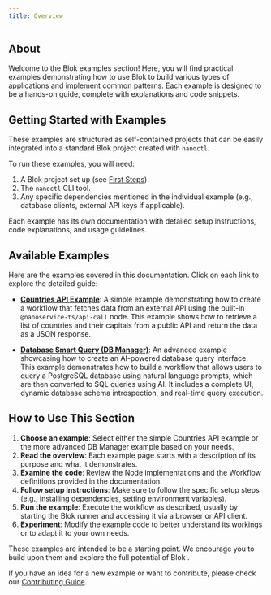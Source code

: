 ```yaml
---
title: Overview
---
```


## About

Welcome to the Blok examples section! Here, you will find practical examples demonstrating how to use Blok to build various types of applications and implement common patterns. Each example is designed to be a hands-on guide, complete with explanations and code snippets.

## Getting Started with Examples

These examples are structured as self-contained projects that can be easily integrated into a standard Blok project created with `nanoctl`.

To run these examples, you will need:

1. A Blok project set up (see [First Steps](../introduction/first-steps.mdx)).
2. The `nanoctl` CLI tool.
3. Any specific dependencies mentioned in the individual example (e.g., database clients, external API keys if applicable).

Each example has its own documentation with detailed setup instructions, code explanations, and usage guidelines.

## Available Examples

Here are the examples covered in this documentation. Click on each link to explore the detailed guide:

* **[Countries API Example](./countries-example.mdx)**: A simple example demonstrating how to create a workflow that fetches data from an external API using the built-in `@nanoservice-ts/api-call` node. This example shows how to retrieve a list of countries and their capitals from a public API and return the data as a JSON response.

* **[Database Smart Query (DB Manager)](./db-manager.mdx)**: An advanced example showcasing how to create an AI-powered database query interface. This example demonstrates how to build a workflow that allows users to query a PostgreSQL database using natural language prompts, which are then converted to SQL queries using AI. It includes a complete UI, dynamic database schema introspection, and real-time query execution.

## How to Use This Section

1. **Choose an example**: Select either the simple Countries API example or the more advanced DB Manager example based on your needs.
2. **Read the overview**: Each example page starts with a description of its purpose and what it demonstrates.
3. **Examine the code**: Review the Node implementations and the Workflow definitions provided in the documentation.
4. **Follow setup instructions**: Make sure to follow the specific setup steps (e.g., installing dependencies, setting environment variables).
5. **Run the example**: Execute the workflow as described, usually by starting the Blok runner and accessing it via a browser or API client.
6. **Experiment**: Modify the example code to better understand its workings or to adapt it to your own needs.

These examples are intended to be a starting point. We encourage you to build upon them and explore the full potential of Blok .

If you have an idea for a new example or want to contribute, please check our [Contributing Guide](../community/contributing.mdx).
